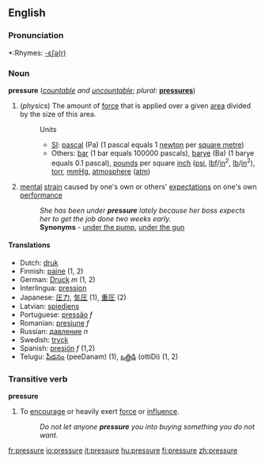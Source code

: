 ==English==

===Pronunciation===
*:Rhymes: [[Rhymes:English:-ɛʃə(r)|-ɛʃə(r)]]

===Noun===
'''pressure''' (''[[countable]] and [[uncountable]]''; ''plural:'' '''[[pressures]]''')

#(''physics'') The amount of [[force]] that is applied over a given [[area]] divided by the size of this area.
#:Units
#:*[[SI]]: [[pascal]] (Pa) (1 pascal equals 1 [[newton]] per [[square metre]])
#:*Others: [[bar]] (1 bar equals 100000 pascals), [[barye]] (Ba) (1 barye equals 0.1 pascal), [[pound]]s per square [[inch]] ([[psi]], [[lbf]]/[[in]]<sup>2</sup>, [[lb]]/[[in]]<sup>2</sup>), [[torr]], [[mmHg]], [[atmosphere]] ([[atm]])
#[[mental]] [[strain]] caused by one's own or others' [[expectation]]s on one's own [[performance]]
#:''She has been under '''pressure''' lately because her boss expects her to get the job done two weeks early.''
#:   '''Synonyms''' - [[under the pump]], [[under the gun]]

====Translations====
*Dutch: [[druk]]
*Finnish: [[paine]] (1, 2)
*German: [[Druck]] ''m'' (1, 2)
*Interlingua: [[pression]]
*Japanese: [[圧力]], [[気圧]] (1), [[重圧]] (2) 
*Latvian: [[spiediens]] {{m}}
*Portuguese: [[pressão]] ''f''
*Romanian: [[presiune]] ''f''
*Russian: [[давление]] ''n''
*Swedish: [[tryck]]
*Spanish: [[presión]] ''f'' (1,2)
*Telugu: [[పీడనం]] (peeDanam) (1), [[ఒత్తిడి]] (ottiDi) (1, 2)

===Transitive verb===
'''pressure'''
#To [[encourage]] or heavily exert [[force]] or [[influence]].
#:''Do not let anyone '''pressure''' you into buying something you do not want.''

[[fr:pressure]]
[[io:pressure]]
[[it:pressure]]
[[hu:pressure]]
[[fi:pressure]]
[[zh:pressure]]